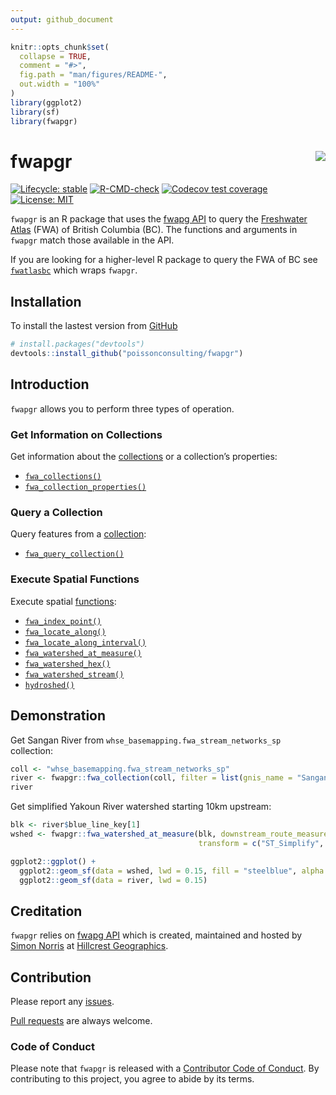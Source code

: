 ```yaml
---
output: github_document
---
```


<!-- README.md is generated from README.Rmd. Please edit that file -->

```r
knitr::opts_chunk$set(
  collapse = TRUE,
  comment = "#>",
  fig.path = "man/figures/README-",
  out.width = "100%"
)
library(ggplot2)
library(sf)
library(fwapgr)
```

# fwapgr <img src="man/figures/logo.png" align="right" />

<!-- badges: start -->
[![Lifecycle: stable](https://img.shields.io/badge/lifecycle-stable-brightgreen.svg)](https://lifecycle.r-lib.org/articles/stages.html#stable)
[![R-CMD-check](https://github.com/poissonconsulting/fwapgr/workflows/R-CMD-check/badge.svg)](https://github.com/poissonconsulting/fwapgr/actions)
[![Codecov test coverage](https://codecov.io/gh/poissonconsulting/fwapgr/branch/master/graph/badge.svg)](https://codecov.io/gh/poissonconsulting/fwapgr?branch=master)
[![License: MIT](https://img.shields.io/badge/License-MIT-green.svg)](https://opensource.org/licenses/MIT)
<!-- badges: end -->

`fwapgr` is an R package that uses the [fwapg API](https://www.hillcrestgeo.ca/fwapg/index.html) to query the [Freshwater Atlas](https://www2.gov.bc.ca/gov/content/data/geographic-data-services/topographic-data/freshwater) (FWA) of British Columbia (BC).
The functions and arguments in `fwapgr` match those available in the API.

If you are looking for a higher-level R package to query the FWA of BC see [`fwatlasbc`](https://github.com/poissonconsulting/fwatlasbc) which wraps `fwapgr`.

## Installation

To install the lastest version from [GitHub](https://github.com/poissonconsulting/fwapgr)
```r
# install.packages("devtools")
devtools::install_github("poissonconsulting/fwapgr")
```

## Introduction

`fwapgr` allows you to perform three types of operation.

### Get Information on Collections

Get information about the [collections](https://www.hillcrestgeo.ca/fwapg/collections.html) or a collection's properties:  

* [`fwa_collections()`](https://poissonconsulting.github.io/fwapgr/reference/fwa_collections.html)  
* [`fwa_collection_properties()`](https://poissonconsulting.github.io/fwapgr/reference/fwa_collection_properties.html)  

### Query a Collection

Query features from a [collection](https://www.hillcrestgeo.ca/fwapg/collections.html):  

* [`fwa_query_collection()`](https://poissonconsulting.github.io/fwapgr/reference/fwa_query_collection.html)  

### Execute Spatial Functions

Execute spatial [functions](https://www.hillcrestgeo.ca/fwapg/functions.html):  

* [`fwa_index_point()`](https://poissonconsulting.github.io/fwapgr/reference/fwa_index_point.html)
* [`fwa_locate_along()`](https://poissonconsulting.github.io/fwapgr/reference/fwa_locate_along.html)
* [`fwa_locate_along_interval()`](https://poissonconsulting.github.io/fwapgr/reference/fwa_locate_along_interval.html)
* [`fwa_watershed_at_measure()`](https://poissonconsulting.github.io/fwapgr/reference/fwa_watershed_at_measure.html)
* [`fwa_watershed_hex()`](https://poissonconsulting.github.io/fwapgr/reference/fwa_watershed_hex.html)
* [`fwa_watershed_stream()`](https://poissonconsulting.github.io/fwapgr/reference/fwa_watershed_stream.html)
* [`hydroshed()`](https://poissonconsulting.github.io/fwapgr/reference/hydroshed.html)

## Demonstration

Get Sangan River from `whse_basemapping.fwa_stream_networks_sp` collection:
```r
coll <- "whse_basemapping.fwa_stream_networks_sp"
river <- fwapgr::fwa_collection(coll, filter = list(gnis_name = "Sangan River"))
river
```

Get simplified Yakoun River watershed starting 10km upstream:
```r
blk <- river$blue_line_key[1]
wshed <- fwapgr::fwa_watershed_at_measure(blk, downstream_route_measure = 10000,
                                          transform = c("ST_Simplify", 2000))
```

```r
ggplot2::ggplot() +
  ggplot2::geom_sf(data = wshed, lwd = 0.15, fill = "steelblue", alpha = 0.5) +
  ggplot2::geom_sf(data = river, lwd = 0.15)
```

## Creditation

`fwapgr` relies on [fwapg API](https://www.hillcrestgeo.ca/fwapg/index.html) which is created, maintained and hosted by [Simon Norris](https://github.com/smnorris/fwapg) at [Hillcrest Geographics](https://hillcrestgeo.ca/main/). 

## Contribution

Please report any [issues](https://github.com/poissonconsulting/fwapgr/issues).

[Pull requests](https://github.com/poissonconsulting/fwapgr/pulls) are always welcome.

### Code of Conduct

Please note that `fwapgr` is released with a [Contributor Code of Conduct](https://contributor-covenant.org/version/2/0/CODE_OF_CONDUCT.html). 
By contributing to this project, you agree to abide by its terms.
